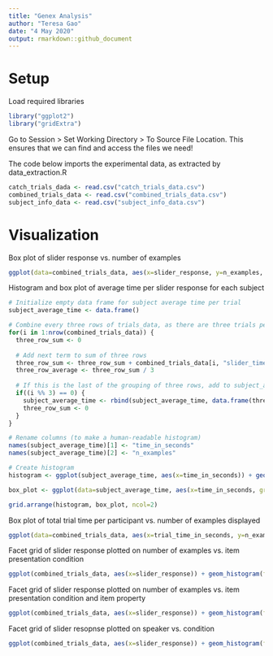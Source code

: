 ```yaml
---
title: "Genex Analysis"
author: "Teresa Gao"
date: "4 May 2020"
output: rmarkdown::github_document
---
```


# Setup

Load required libraries
```r

library("ggplot2")
library("gridExtra")

```


Go to Session > Set Working Directory > To Source File Location. This ensures that we can find and access the files we need!

The code below imports the experimental data, as extracted by data_extraction.R

```r

catch_trials_dada <- read.csv("catch_trials_data.csv")
combined_trials_data <- read.csv("combined_trials_data.csv")
subject_info_data <- read.csv("subject_info_data.csv")

```

# Visualization

Box plot of slider response vs. number of examples

```r

ggplot(data=combined_trials_data, aes(x=slider_response, y=n_examples, group=n_examples, fill=as.factor(n_examples))) + geom_boxplot() + labs(title="Slider response vs. number of examples", x="Slider response", y="Number of examples") + scale_fill_manual(values=c("indianred1", "lightgoldenrod1", "darkolivegreen2", "cornflowerblue")) + theme(legend.position="none")

```

Histogram and box plot of average time per slider response for each subject

```r

# Initialize empty data frame for subject average time per trial
subject_average_time <- data.frame()

# Combine every three rows of trials_data, as there are three trials per participant
for(i in 1:nrow(combined_trials_data)) {
  three_row_sum <- 0
  
  # Add next term to sum of three rows
  three_row_sum <- three_row_sum + combined_trials_data[i, "slider_time_in_seconds"]
  three_row_average <- three_row_sum / 3
  
  # If this is the last of the grouping of three rows, add to subject_average_time data frame
  if((i %% 3) == 0) {
    subject_average_time <- rbind(subject_average_time, data.frame(three_row_average, combined_trials_data[i, "n_examples"]))
    three_row_sum <- 0
  }
}

# Rename columns (to make a human-readable histogram)
names(subject_average_time)[1] <- "time_in_seconds"
names(subject_average_time)[2] <- "n_examples"

# Create histogram
histogram <- ggplot(subject_average_time, aes(x=time_in_seconds)) + geom_histogram(fill="cornflowerblue", color="black", bins=24) + labs(title="Average time per slider response", x="Average time (sec)", y="Count")

box_plot <- ggplot(data=subject_average_time, aes(x=time_in_seconds, group=n_examples, fill=as.factor(n_examples))) + geom_boxplot() + labs(title="Average time per slider response", x="Average time (sec)", y="Number of examples") + scale_fill_manual(values=c("indianred1", "lightgoldenrod1", "darkolivegreen2", "cornflowerblue")) + theme(legend.position="none")

grid.arrange(histogram, box_plot, ncol=2)

```

Box plot of total trial time per participant vs. number of examples displayed

```r

ggplot(data=combined_trials_data, aes(x=trial_time_in_seconds, y=n_examples, group=n_examples, fill=as.factor(n_examples))) + geom_boxplot() + labs(title="Total trial time vs. number of examples", x="Total trial time (sec)", y="Number of examples") + scale_fill_manual(values=c("indianred1", "lightgoldenrod1", "darkolivegreen2", "cornflowerblue")) + theme(legend.position="none")

```

Facet grid of slider response plotted on number of examples vs. item presentation condition

```r

ggplot(combined_trials_data, aes(x=slider_response)) + geom_histogram(fill="cornflowerblue", color="black", bins=12) + labs(x="Slider Response", y="Count") + facet_grid(n_examples ~ item_presentation_condition)

```

Facet grid of slider response plotted on number of examples vs. item presentation condition and item property

```r

ggplot(combined_trials_data, aes(x=slider_response)) + geom_histogram(fill="cornflowerblue", color="black", bins=6) + labs(x="Slider Response", y="Count") + facet_grid(n_examples ~ item_presentation_condition+property)

```

Facet grid of slider resopnse plotted on speaker vs. condition

```r

ggplot(combined_trials_data, aes(x=slider_response)) + geom_histogram(fill="cornflowerblue", color="black", bins=12) + labs(x="Slider Response", y="Count") + facet_grid(speaker ~ item_presentation_condition)

```